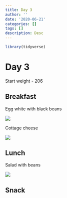 ```yaml
---
title: Day 3
author: ''
date: '2020-06-21'
categories: []
tags: []
description: Desc
---
```


```r
library(tidyverse)

```

# Day 3

Start weight - 206

## Breakfast

Egg white with black beans

![](/img/breakfast3_1.jpg)

Cottage cheese

![](/img/breakfast3_2.jpg)

## Lunch

Salad with beans

![](/img/lunch3_1.jpg)

## Snack

